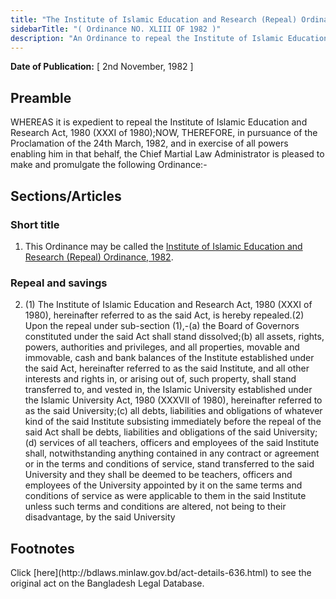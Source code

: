 ```yaml
---
title: "The Institute of Islamic Education and Research (Repeal) Ordinance, 1982"
sidebarTitle: "( Ordinance NO. XLIII OF 1982 )"
description: "An Ordinance to repeal the Institute of Islamic Education and Research Act, 1980."
---
```


**Date of Publication:** [ 2nd November, 1982 ]

## Preamble

WHEREAS it is expedient to repeal the Institute of Islamic Education and Research Act, 1980 (XXXI of 1980);NOW, THEREFORE, in pursuance of the Proclamation of the 24th March, 1982, and in exercise of all powers enabling him in that behalf, the Chief Martial Law Administrator is pleased to make and promulgate the following Ordinance:-

## Sections/Articles

### Short title

1. This Ordinance may be called the [Institute of Islamic Education and Research (Repeal) Ordinance, 1982](/laws/act-636 "Institute of Islamic Education and Research (Repeal) Ordinance, 1982").

### Repeal and savings

2. (1) The Institute of Islamic Education and Research Act, 1980 (XXXI of 1980), hereinafter referred to as the said Act, is hereby repealed.(2) Upon the repeal under sub-section (1),-(a) the Board of Governors constituted under the said Act shall stand dissolved;(b) all assets, rights, powers, authorities and privileges, and all properties, movable and immovable, cash and bank balances of the Institute established under the said Act, hereinafter referred to as the said Institute, and all other interests and rights in, or arising out of, such property, shall stand transferred to, and vested in, the Islamic University established under the Islamic University Act, 1980 (XXXVII of 1980), hereinafter referred to as the said University;(c) all debts, liabilities and obligations of whatever kind of the said Institute subsisting immediately before the repeal of the said Act shall be debts, liabilities and obligations of the said University;(d) services of all teachers, officers and employees of the said Institute shall, notwithstanding anything contained in any contract or agreement or in the terms and conditions of service, stand transferred to the said University and they shall be deemed to be teachers, officers and employees of the University appointed by it on the same terms and conditions of service as were applicable to them in the said Institute unless such terms and conditions are altered, not being to their disadvantage, by the said University

## Footnotes

<Note>
  Click [here](http://bdlaws.minlaw.gov.bd/act-details-636.html) to see the original act on the Bangladesh Legal Database.
</Note>
